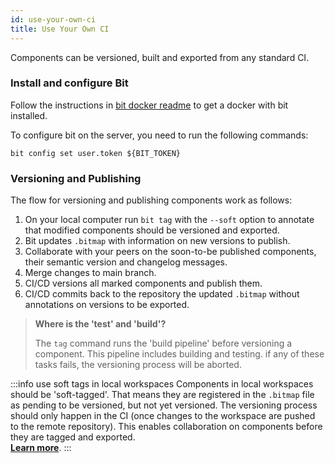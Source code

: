 ```yaml
---
id: use-your-own-ci
title: Use Your Own CI
---
```


Components can be versioned, built and exported from any standard CI. 

### Install and configure Bit

Follow the instructions in [bit docker readme](https://github.com/teambit/bit/blob/master/scripts/docker-teambit-bit) to get a docker with bit installed.

To configure bit on the server, you need to run the following commands:

```shell
bit config set user.token ${BIT_TOKEN}
```

### Versioning and Publishing

The flow for versioning and publishing components work as follows:

1. On your local computer run `bit tag` with the `--soft` option to annotate that modified components should be versioned and exported.
1. Bit updates `.bitmap` with information on new versions to publish.
1. Collaborate with your peers on the soon-to-be published components, their semantic version and changelog messages.
1. Merge changes to main branch.
1. CI/CD versions all marked components and publish them.
1. CI/CD commits back to the repository the updated `.bitmap` without annotations on versions to be exported.

> **Where is the 'test' and 'build'?**
>
> The `tag` command runs the 'build pipeline' before versioning a component. This pipeline includes building and testing. if any of these tasks fails, the versioning process will be aborted.

:::info use soft tags in local workspaces
Components in local workspaces should be 'soft-tagged'.
That means they are registered in the `.bitmap` file as pending to be versioned, but not yet versioned.
The versioning process should only happen in the CI (once changes to the workspace are pushed to the remote repository).
This enables collaboration on components before they are tagged and exported.  
[**Learn more**](/building-with-bit/exporting-components).
:::
